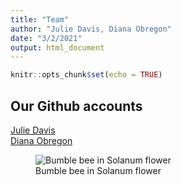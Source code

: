```yaml
---
title: "Team"
author: "Julie Davis, Diana Obregon"
date: "3/2/2021"
output: html_document
---
```


```r
knitr::opts_chunk$set(echo = TRUE)
```

## Our Github accounts

[Julie Davis]()     
[Diana Obregon](https://github.com/dianaobregonc)

![Bumble bee in Solanum flower](/Users/dianaobregon/Box Sync/Fotos para website o compartir/Bombus in lulo.jpg)

```


```



```r

```


